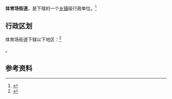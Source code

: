{{中国乡级行政区|37/03/03/006/000}}

'''体育场街道'''，是{{PRC admin/fullname|37/03/03/006/000|3}}下辖的一个[[乡镇|乡镇]]级行政单位。<ref>{{PRC admin/ref sgc|{{PRC admin/parent|37/03/03/006/000}}}}</ref>

== 行政区划 ==

体育场街道下辖以下地区：<ref>{{PRC admin/ref sgc|37/03/03/006/000}}</ref>

{{PRC admin/children|37/03/03/006/000}}。

== 参考资料 ==

{{reflist}}

{{行政区划小作品}}
{{PRC admin/navcat|37/03/03/006/000}}